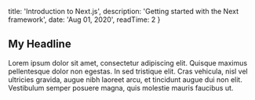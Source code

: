 
  title: 'Introduction to Next.js',
  description: 'Getting started with the Next framework',
  date: 'Aug 01, 2020',
  readTime: 2
}




## My Headline

Lorem ipsum dolor sit amet, consectetur adipiscing elit. Quisque maximus pellentesque dolor non egestas. In sed tristique elit. Cras vehicula, nisl vel ultricies gravida, augue nibh laoreet arcu, et tincidunt augue dui non elit. Vestibulum semper posuere magna, quis molestie mauris faucibus ut.
